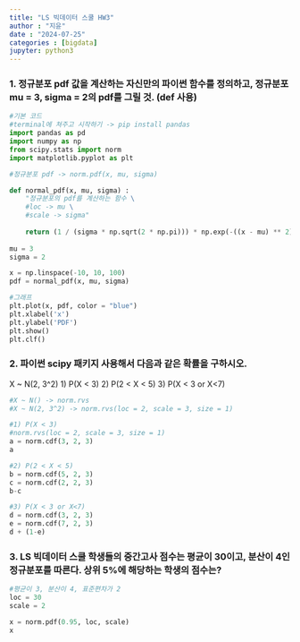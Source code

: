 ```yaml
---
title: "LS 빅데이터 스쿨 HW3"
author : "지윤"
date : "2024-07-25"
categories : [bigdata]
jupyter: python3
---
```

### 1. 정규분포 pdf 값을 계산하는 자신만의 파이썬 함수를 정의하고, 정규분포  mu = 3, sigma = 2의 pdf를 그릴 것. (def 사용) 

```python
#기본 코드 
#terminal에 쳐주고 시작하기 -> pip install pandas
import pandas as pd 
import numpy as np
from scipy.stats import norm
import matplotlib.pyplot as plt
```

```python
#정규분포 pdf -> norm.pdf(x, mu, sigma) 

def normal_pdf(x, mu, sigma) : 
    "정규분포의 pdf를 계산하는 함수 \
    #loc -> mu \
    #scale -> sigma"
    
    return (1 / (sigma * np.sqrt(2 * np.pi))) * np.exp(-((x - mu) ** 2) / (2 * sigma ** 2))
    
mu = 3
sigma = 2

x = np.linspace(-10, 10, 100)
pdf = normal_pdf(x, mu, sigma)

#그래프
plt.plot(x, pdf, color = "blue")
plt.xlabel('x')
plt.ylabel('PDF')
plt.show()
plt.clf()

```

### 2. 파이썬 scipy 패키지 사용해서 다음과 같은 확률을 구하시오.
X ~ N(2, 3^2)
1) P(X < 3)
2) P(2 < X < 5)
3) P(X < 3 or X<7)

```python
#X ~ N() -> norm.rvs
#X ~ N(2, 3^2) -> norm.rvs(loc = 2, scale = 3, size = 1) 

#1) P(X < 3)
#norm.rvs(loc = 2, scale = 3, size = 1) 
a = norm.cdf(3, 2, 3)
a
```

```python
#2) P(2 < X < 5)
b = norm.cdf(5, 2, 3)
c = norm.cdf(2, 2, 3)
b-c
```

```python
#3) P(X < 3 or X<7)
d = norm.cdf(3, 2, 3)
e = norm.cdf(7, 2, 3)
d + (1-e)
```

### 3. LS 빅데이터 스쿨 학생들의 중간고사 점수는 평균이 30이고, 분산이 4인 정규분포를 따른다. 상위 5%에 해당하는 학생의 점수는? 

```python
#평균이 3, 분산이 4, 표준편차가 2 
loc = 30
scale = 2

x = norm.pdf(0.95, loc, scale)
x
```



